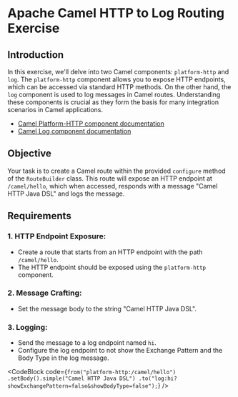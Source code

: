 
# Apache Camel HTTP to Log Routing Exercise

## Introduction
In this exercise, we'll delve into two Camel components: `platform-http` and `log`. The `platform-http` component allows you to expose HTTP endpoints, which can be accessed via standard HTTP methods. On the other hand, the `log` component is used to log messages in Camel routes. Understanding these components is crucial as they form the basis for many integration scenarios in Camel applications.

- [Camel Platform-HTTP component documentation](https://camel.apache.org/components/latest/platform-http-component.html)
- [Camel Log component documentation](https://camel.apache.org/components/latest/log-component.html)

## Objective
Your task is to create a Camel route within the provided `configure` method of the `RouteBuilder` class. This route will expose an HTTP endpoint at `/camel/hello`, which when accessed, responds with a message "Camel HTTP Java DSL" and logs the message.

## Requirements

### 1. **HTTP Endpoint Exposure**:
   - Create a route that starts from an HTTP endpoint with the path `/camel/hello`.
   - The HTTP endpoint should be exposed using the `platform-http` component.

### 2. **Message Crafting**:
   - Set the message body to the string "Camel HTTP Java DSL".

### 3. **Logging**:
   - Send the message to a log endpoint named `hi`.
   - Configure the log endpoint to not show the Exchange Pattern and the Body Type in the log message.

<CodeBlock code={`
            from("platform-http:/camel/hello")
                  .setBody().simple("Camel HTTP Java DSL")
                  .to("log:hi?showExchangePattern=false&showBodyType=false");
`} />